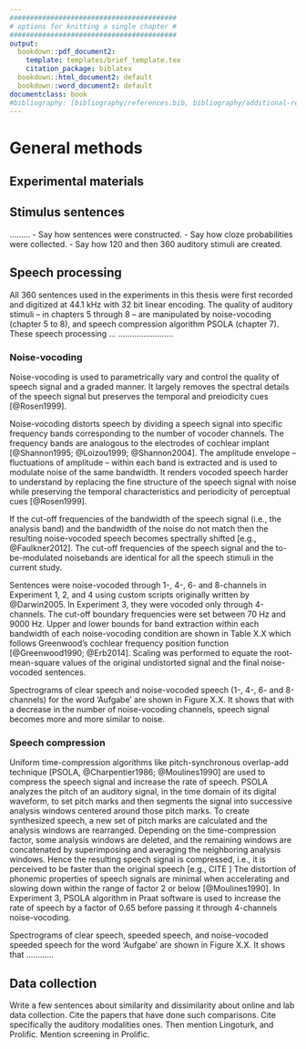 ```yaml
---
#########################################
# options for knitting a single chapter #
#########################################
output:
  bookdown::pdf_document2:
    template: templates/brief_template.tex
    citation_package: biblatex
  bookdown::html_document2: default
  bookdown::word_document2: default
documentclass: book
#bibliography: [bibliography/references.bib, bibliography/additional-references.bib]
---
```


# General methods

## Experimental materials

## Stimulus sentences
………
- Say how sentences were constructed.
- Say how cloze probabilities were collected.
- Say how 120 and then 360 auditory stimuli are created.


## Speech processing

All 360 sentences used in the experiments in this thesis were first recorded and digitized at 44.1 kHz with 32 bit linear encoding.
The quality of auditory stimuli -- in chapters 5 through 8 -- are manipulated by noise-vocoding (chapter 5 to 8), and speech compression algorithm PSOLA (chapter 7).
These speech processing ... ……………………


### Noise-vocoding

Noise-vocoding is used to parametrically vary and control the quality of speech signal and a graded manner.
It largely removes the spectral details of the speech signal but preserves the temporal and preiodicity cues [@Rosen1999].

Noise-vocoding distorts speech by dividing a speech signal into specific frequency bands corresponding to the number of vocoder channels.
The frequency bands are analogous to the electrodes of cochlear implant [@Shannon1995; @Loizou1999; @Shannon2004].
The amplitude envelope -- fluctuations of amplitude -- within each band is extracted and is used to modulate noise of the same bandwidth.
It renders vocoded speech harder to understand by replacing the fine structure of the speech signal with noise while preserving the temporal characteristics and periodicity of perceptual cues [@Rosen1999].

If the cut-off frequencies of the bandwidth of the speech signal (i.e., the analysis band) and the bandwidth of the noise do not match then the resulting noise-vocoded speech becomes spectrally shifted [e.g., @Faulkner2012].
The cut-off frequencies of the speech signal and the to-be-modulated noisebands are identical for all the speech stimuli in the current study.

Sentences were noise-vocoded through 1-, 4-, 6- and 8-channels in Experiment 1, 2, and 4 using custom scripts originally written by @Darwin2005.
In Experiment 3, they were vocoded only through 4-channels.
The cut-off boundary frequencies were set between 70 Hz and 9000 Hz.
Upper and lower bounds for band extraction within each bandwidth of each noise-vocoding condition are shown in Table X.X which follows Greenwood's cochlear frequency position function [@Greenwood1990; @Erb2014].
Scaling was performed to equate the root-mean-square values of the original undistorted signal and the final noise-vocoded sentences.

Spectrograms of clear speech and noise-vocoded speech (1-, 4-, 6- and 8-channels) for the word 'Aufgabe' are shown in Figure X.X. It shows that with a decrease in the number of noise-vocoding channels, speech signal becomes more and more similar to noise.

<!-- In all the experiments discussed in this thesis, noise-vocoding is implemented the same way -- the frequency boundaries were determined by cochlear-frequency position functions, and the boundary frequencies were approximately logarithmically spaced [@Greenwood1990; @Erb2014]. -->

### Speech compression

Uniform time-compression algorithms like pitch-synchronous overlap-add technique [PSOLA, @Charpentier1986; @Moulines1990] are used to compress the speech signal and increase the rate of speech.
<!-- PSOLA first analyzes the pitch of an auditory signal, in the time domain of its digital waveform, to set pitch marks and then segments the signal into successive overlapping chunks of short-term signals. -->
<!-- When the signal is periodic, these chunks are synchronized to pitch periods and when it is not periodic, they are distributed regularly. -->
<!-- Then a single chunk is created by superimposing and averaging the neighboring chunks. -->
<!-- Thus, the resulting speech signal is compressed and it is perceived to be faster than the original speech. -->
PSOLA analyzes the pitch of an auditory signal, in the time domain of its digital waveform, to set pitch marks and then segments the signal into successive analysis windows centered around those pitch marks.
To create synthesized speech, a new set of pitch marks are calculated and the analysis windows are rearranged.
Depending on the time-compression factor, some analysis windows are deleted, and the remaining windows are concatenated by superimposing and averaging the neighboring analysis windows.
Hence the resulting speech signal is compressed, i.e., it is perceived to be faster than the original speech [e.g., CITE ]
The distortion of phonemic properties of speech signals are minimal when accelerating and slowing down within the range of factor 2 or below [@Moulines1990].
In Experiment 3, PSOLA algorithm in Praat software is used to increase the rate of speech by a factor of 0.65 before passing it through 4-channels noise-vocoding.

Spectrograms of clear speech, speeded speech, and noise-vocoded speeded speech for the word 'Aufgabe' are shown in Figure X.X. It shows that …………

## Data collection

Write a few sentences about similarity and dissimilarity about online and lab data collection.
Cite the papers that have done such comparisons.
Cite specifically the auditory modalities ones.
Then mention Lingoturk, and Prolific.
Mention screening in Prolific.


 
 